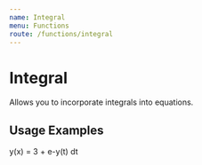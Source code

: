 ```yaml
---
name: Integral
menu: Functions
route: /functions/integral
---
```




# Integral
Allows you to incorporate integrals into equations.

## Usage Examples

<Playground>
  <Integral to="∞" from="0" />
</Playground>

<Playground>
  <span className="math">
    y(x) = 3 + <Integral to="x" from="0" />
    e<SuperScript>-y(t)</SuperScript>
    dt
  </span>
</Playground>
